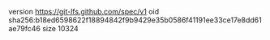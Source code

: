 version https://git-lfs.github.com/spec/v1
oid sha256:b18ed6598622f18894842f9b9429e35b0586f41191ee33ce17e8dd61ae79fc46
size 10324
